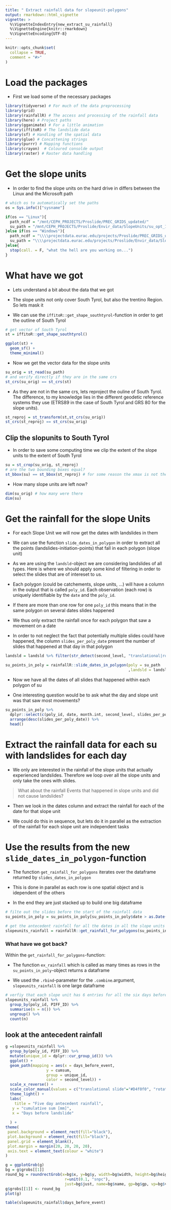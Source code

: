 ```yaml
---
title: " Extract rainfall data for slopeunit-polygons"
output: rmarkdown::html_vignette
vignette: >
  %\VignetteIndexEntry{new_extract_su_rainfall}
  %\VignetteEngine{knitr::rmarkdown}
  %\VignetteEncoding{UTF-8}
---
```


```r
knitr::opts_chunk$set(
  collapse = TRUE,
  comment = "#>"
) 
```

# Load the packages

- First we load some of the necessary packages

```r
library(tidyverse) # For much of the data preprocessing
library(grid)
library(rainfallR) # The access and processing of the rainfall data
library(here) # Project paths
library(gganimate) # For a little animation
library(iffitoR) # The landslide data
library(sf) # Handling of the spatial data
library(glue) # Concattening strings
library(purrr) # Mapping functions
library(crayon)  # Coloured consolde output 
library(raster) # Raster data handling
```


# Get the slope units 

- In order to find the slope units on the hard drive in differs between the Linux and the Microsoft path 

```r
# which os to automatically set the paths
os = Sys.info()["sysname"]

if(os == "Linux"){
  path_ncdf = "/mnt/CEPH_PROJECTS/Proslide/PREC_GRIDS_updated/"
  su_path = "/mnt/CEPH_PROJECTS/Proslide/Envir_data/SlopeUnits/su_opt_16_TAA/su_16_TAA.shp"
}else if(os == "Windows"){
  path_ncdf = "\\\\projectdata.eurac.edu/projects/Proslide/PREC_GRIDS_updated/"
  su_path = "\\\\projectdata.eurac.edu/projects/Proslide/Envir_data/SlopeUnits/su_opt_16_TAA/su_16_TAA.shp"
}else{
  stop(call. = F, "what the hell are you working on...")
}
```



# What have we got

- Lets understand a bit about the data that we got

- The slope units not only cover South Tyrol, but also the trentino Region. So lets mask it

- We can use the `iffitoR::get_shape_southtyrol`-function in order to get the outline of South Tyrol

```r
# get vector of South Tyrol
st = iffitoR::get_shape_southtyrol() 

ggplot(st) +
  geom_sf() +
  theme_minimal()
```


- Now we get the vector data for the slope units

```r
su_orig = st_read(su_path)
# and verify directly if they are in the same crs
st_crs(su_orig) == st_crs(st)
```

- As they are not in the same crs, lets reproject the ouline of South Tyrol. The difference, to my knowledge lies in the different geodetic reference systems they use (ETRS89 in the case of South Tyrol and GRS 80 for the slope units).

```r
st_reproj = st_transform(st,st_crs(su_orig))
st_crs(st_reproj) == st_crs(su_orig)
```


## Clip the slopunits to South Tyrol


- In order to save some computing time we clip the extent of the slope units to the extent of South Tyrol


```r
su = st_crop(su_orig, st_reproj)
# are the two bounding boxes equal?
st_bbox(su) == st_bbox(st_reproj) # for some reason the xmax is not the same
```

- How many slope units are left now?

```r
dim(su_orig) # how many were there
dim(su)
```


# Get the rainfall for the slope Units

- For each Slope Unit we will now get the dates with landslides in them

- We can use the function `slide_dates_in_polygon` in order to extract all the points (landslides-initiation-points) that fall in each polygon (slope unit)

- As we are using the `landsld`-object we are considering landslides of all types. Here is where we should apply some kind of filtering in order to select the slides that are of intereset to us.

- Each polygon (could be catchements, slope units, ...) will have a column in the output that is called `poly_id`. Each observation (each row) is uniquely identifiable by the `date` and the `poly_id`. 

- If there are more than one row for one `poly_id` this means that in the same polygon on several dates slides happened

- We thus only extract the rainfall once for each polygon that saw a movement on a date

- In order to not neglect the fact that potentially multiple slides could have happened, the column `slides_per_poly_date` present the number of slides that happened at that day in that polygon


```r
landsld = landsld %>% filter(str_detect(second_level, "translational|rotational")) %>% slice(1:50)

su_points_in_poly = rainfallR::slide_dates_in_polygon(poly = su_path
                                                      ,landsld = landsld)
```

- Now we have all the dates of all slides that happened within each polygon of su

- One interesting question would be to ask what the day and slope unit was that saw most movements?


```r
su_points_in_poly %>% 
  dplyr::select(c(poly_id, date, month.int, second_level, slides_per_poly_date)) %>%  
  arrange(desc(slides_per_poly_date)) %>% 
  head()
```


# Extract the rainfall data for each su with landslides for each day

- We only are interested in the rainfall of the slope units that actually experienced landslides. Therefore we loop over all the slope units and only take the ones with slides.

> What about the rainfall Events that happened in slope units and did not cause landslides?

- Then we look in the dates column and extract the rainfall for each of the date for that slope unit

- We could do this in sequence, but lets do it in parallel as the extraction of the rainfall for each slope unit are independent tasks

# Use the results from the new `slide_dates_in_polygon`-function

- The function `get_rainfall_for_polygons` iterates over the dataframe returned by `slides_dates_in_polygon`

- This is done in parallel as each row is one spatial object and is idependent of the others

- In the end they are just stacked up to build one big dataframe

```r

# filte out the slides before the start of the rainfall data
su_points_in_poly = su_points_in_poly[su_points_in_poly$date > as.Date("1980-01-01"), ]

# get the antecedent rainfall for all the dates in all the slope units with landslides
slopeunits_rainfall = rainfallR::get_rainfall_for_polygons(su_points_in_poly, nc_var = "precipitation", days_back = 14, data_path = path_ncdf)
```


### What have we got back? 

Within the `get_rainfall_for_polygons`-function:

- The function `ex_rainfall`  which is called as many times as rows in the `su_points_in_poly`-object returns a dataframe

- We used the `.rbind`-parameter for the `.combine`.argument,  `slopeunits_rainfall` is one large dataframe

```r
# verfiy that each slope unit has 6 entries for all the six days before the slide
slopeunits_rainfall %>% 
  group_by(poly_id, PIFF_ID) %>% 
  summarise(n = n()) %>% 
  ungroup() %>% 
  count(n)
```

## look at the antecedent rainfall

```r
g =slopeunits_rainfall %>% 
  group_by(poly_id, PIFF_ID) %>% 
  mutate(unique_id = dplyr::cur_group_id()) %>% 
  ggplot() +
  geom_path(mapping = aes(x = days_before_event,
                  y = cumsum,
                  group = unique_id,
                  color = second_level)) +
  scale_x_reverse() +
  scale_color_manual(values = c("translational slide"="#D4f0f0", "rotational slide" = "#ffc8a2")) +
  theme_light() +
  labs(
    title = "Five day antecedent rainfall", 
   y = "cumulative sum [mm]",
   x = "Days before landslide"
    
  ) +
theme(
 panel.background = element_rect(fill="black"),
 plot.background = element_rect(fill="black"),
 panel.grid = element_blank(),
 plot.margin = margin(20, 20, 20, 20),
 axis.text = element_text(colour = "white")
)

g = ggplotGrob(g)
bg = g$grobs[[1]] 
round_bg = roundrectGrob(x=bg$x, y=bg$y, width=bg$width, height=bg$height,
                          r=unit(0.1, "snpc"),
                          just=bg$just, name=bg$name, gp=bg$gp, vp=bg$vp)
g$grobs[[1]] <- round_bg
plot(g)
```

```r
table(slopeunits_rainfall$days_before_event)
```



